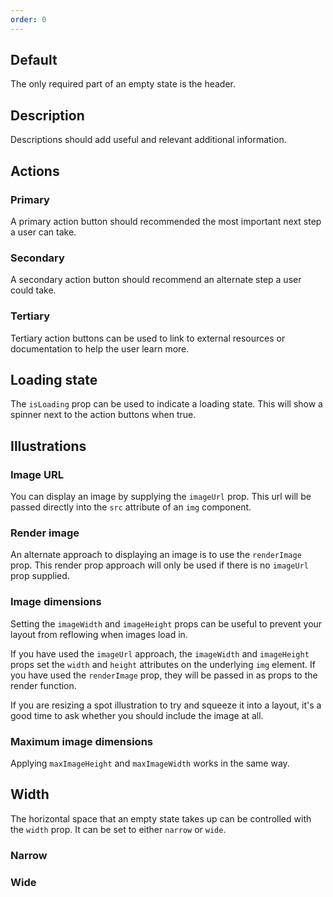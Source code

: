 ```yaml
---
order: 0
---
```




## Default

The only required part of an empty state is the header.

<Example Component={EmptyStateDefault} packageName="@atlaskit/empty-state" />

## Description

Descriptions should add useful and relevant additional information.

<Example Component={EmptyStateDescription} packageName="@atlaskit/empty-state" />

## Actions

### Primary

A primary action button should recommended the most important next step a user can take.

<Example Component={EmptyStatePrimaryAction} packageName="@atlaskit/empty-state" />

### Secondary

A secondary action button should recommend an alternate step a user could take.

<Example Component={EmptyStateSecondaryAction} packageName="@atlaskit/empty-state" />

### Tertiary

Tertiary action buttons can be used to link to external resources or documentation to help the user learn more.

<Example Component={EmptyStateTertiaryAction} packageName="@atlaskit/empty-state" />

## Loading state

The `isLoading` prop can be used to indicate a loading state. This will show a spinner next to the action buttons when true.

<Example Component={EmptyStateLoading} packageName="@atlaskit/empty-state" />

## Illustrations

### Image URL

You can display an image by supplying the `imageUrl` prop. This url will be passed directly into the `src` attribute of an `img` component.

<Example Component={EmptyStateImageUrl} packageName="@atlaskit/empty-state" />

### Render image

An alternate approach to displaying an image is to use the `renderImage` prop. This render prop approach will only be used if there is no `imageUrl` prop supplied.

<Example Component={EmptyStateRenderImage} packageName="@atlaskit/empty-state" />

### Image dimensions

Setting the `imageWidth` and `imageHeight` props can be useful to prevent your layout from reflowing when images load in.

If you have used the `imageUrl` approach, the `imageWidth` and `imageHeight` props set the `width` and `height` attributes on the underlying `img` element. If you have used the `renderImage` prop, they will be passed in as props to the render function.

If you are resizing a spot illustration to try and squeeze it into a layout, it's a good time to ask whether you should include the image at all.

<Example Component={EmptyStateImageDimensions} packageName="@atlaskit/empty-state" />

### Maximum image dimensions

Applying `maxImageHeight` and `maxImageWidth` works in the same way.

<Example Component={EmptyStateImageMaxDimensions} packageName="@atlaskit/empty-state" />

## Width

The horizontal space that an empty state takes up can be controlled with the `width` prop. It can be set to either `narrow` or `wide`.

### Narrow

<Example Component={EmptyStateNarrow} packageName="@atlaskit/empty-state" />

### Wide

<Example Component={EmptyStateWide} packageName="@atlaskit/empty-state" />
